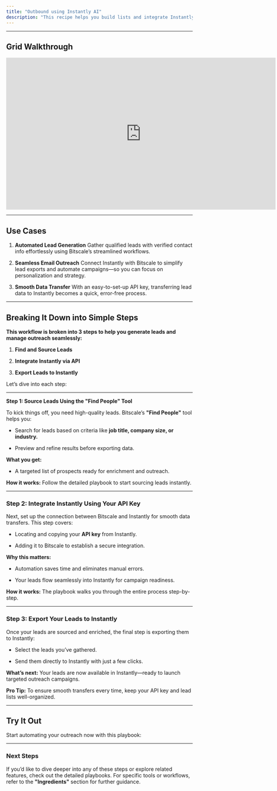 ```yaml
---
title: "Outbound using Instantly AI"
description: "This recipe helps you build lists and integrate Instantly to manage outreach campaigns on a prospect level, right from Bitscale"
---
```


***

## Grid Walkthrough

<iframe width="728" height="410" src="https://www.youtube-nocookie.com/embed/71Cg_VkFSH0?si=iSoJjUf2-sDLW1YL" title="YouTube video player" frameborder="0" allow="accelerometer; autoplay; clipboard-write; encrypted-media; gyroscope; picture-in-picture; web-share" referrerpolicy="strict-origin-when-cross-origin" allowfullscreen></iframe>

***

## **Use Cases**

1. **Automated Lead Generation**
   Gather qualified leads with verified contact info effortlessly using Bitscale’s streamlined workflows.

2. **Seamless Email Outreach**
   Connect Instantly with Bitscale to simplify lead exports and automate campaigns—so you can focus on personalization and strategy.

3. **Smooth Data Transfer**
   With an easy-to-set-up API key, transferring lead data to Instantly becomes a quick, error-free process.

***

## **Breaking It Down into Simple Steps**

**This workflow is broken into 3 steps to help you generate leads and manage outreach seamlessly:**

1. **Find and Source Leads**

2. **Integrate Instantly via API**

3. **Export Leads to Instantly**

Let’s dive into each step:

***

**Step 1: Source Leads Using the "Find People" Tool**

To kick things off, you need high-quality leads. Bitscale’s **"Find People"** tool helps you:

* Search for leads based on criteria like **job title, company size, or industry.**

* Preview and refine results before exporting data.

**What you get:**

* A targeted list of prospects ready for enrichment and outreach.

**How it works:**
Follow the detailed playbook to start sourcing leads instantly.

***

### **Step 2: Integrate Instantly Using Your API Key**

Next, set up the connection between Bitscale and Instantly for smooth data transfers. This step covers:

* Locating and copying your **API key** from Instantly.

* Adding it to Bitscale to establish a secure integration.

**Why this matters:**

* Automation saves time and eliminates manual errors.

* Your leads flow seamlessly into Instantly for campaign readiness.

**How it works:**
The playbook walks you through the entire process step-by-step.

***

### **Step 3: Export Your Leads to Instantly**

Once your leads are sourced and enriched, the final step is exporting them to Instantly:

* Select the leads you’ve gathered.

* Send them directly to Instantly with just a few clicks.

**What’s next:**
Your leads are now available in Instantly—ready to launch targeted outreach campaigns.

**Pro Tip:**
To ensure smooth transfers every time, keep your API key and lead lists well-organized.

***

## **Try It Out**

Start automating your outreach now with this playbook:

***

### **Next Steps**

If you’d like to dive deeper into any of these steps or explore related features, check out the detailed playbooks. For specific tools or workflows, refer to the **"Ingredients"** section for further guidance.